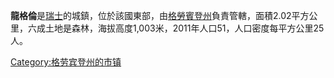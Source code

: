 '''龍格倫'''是[[瑞士|瑞士]]的城鎮，位於該國東部，由[[格勞賓登州|格勞賓登州]]負責管轄，面積2.02平方公里，六成土地是森林，海拔高度1,003米，2011年人口51，人口密度每平方公里25人。

{{Switzerland-geo-stub}}
[[Category:格劳宾登州的市镇|Category:格劳宾登州的市镇]]